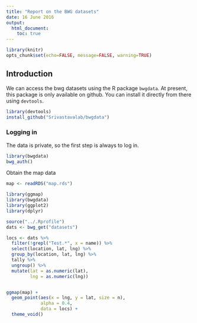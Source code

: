 ```yaml
---
title: "Report on the BWG datasets"
date: 16 June 2016
output: 
  html_document:
    toc: true
---
```


```r
library(knitr)
opts_chunk$set(echo=FALSE, message=FALSE, warning=TRUE) 
```


## Introduction

We can access the bwg datasets using the R package `bwgdata`. At present, this package is only available on github. You can install it directly from there using `devtools`.

```r
library(devtools)
install_github("Srivastavalab/bwgdata")
```

### Logging in

The data is private, so the first step is always to log in. 
```r
library(bwgdata)
bwg_auth()
```

Obtain the map data

```r
map <- readRDS("map.rds")

library(ggmap)
library(bwgdata)
library(ggplot2)
library(dplyr)

source("../.Rprofile")
dats <- bwg_get("datasets")

locs <- dats %>% 
  filter(!grepl("Test.*", x = name)) %>% 
  select(location, lat, lng) %>% 
  group_by(location, lat, lng) %>% 
  tally %>% 
  ungroup() %>% 
  mutate(lat = as.numeric(lat),
         lng = as.numeric(lng))


ggmap(map) + 
  geom_point(aes(x = lng, y = lat, size = n),
             alpha = 0.4,
             data = locs) +
  theme_void()


```


